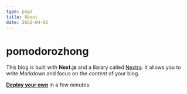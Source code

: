 ```yaml
---
type: page
title: About
date: 2022-04-05
---
```


# pomodorozhong

This blog is built with **Next.js** and a library called [Nextra](https://nextra.vercel.app/). It allows you to write Markdown and focus on the _content_ of your blog.

[**Deploy your own**](https://vercel.com/new/git/external?repository-url=https://github.com/vercel-solutions/nextjs-portfolio-starter&project-name=portfolio&repository-name=portfolio) in a few minutes.


